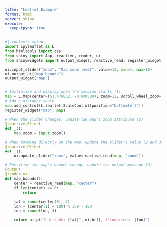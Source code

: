 ```yaml
---
title: "Leaflet Example"
format: html
server: shiny
execute:
  keep-ipynb: true
---
```


```python
#| context: setup
import ipyleaflet as L
from htmltools import css
from shiny import App, reactive, render, ui
from shinywidgets import output_widget, reactive_read, register_widget
```

```python
ui.input_slider("zoom", "Map zoom level", value=12, min=1, max=18)
ui.output_ui("map_bounds")
output_widget("map")


# Initialize and display when the session starts (1)
map = L.Map(center=(51.476852, -0.000500), zoom=12, scroll_wheel_zoom=True)
# Add a distance scale
map.add_control(L.leaflet.ScaleControl(position="bottomleft"))
register_widget("map", map)

# When the slider changes, update the map's zoom attribute (2)
@reactive.Effect
def _():
    map.zoom = input.zoom()

# When zooming directly on the map, update the slider's value (2 and 3)
@reactive.Effect
def _():
    ui.update_slider("zoom", value=reactive_read(map, "zoom"))

# Everytime the map's bounds change, update the output message (3)
@output
@render.ui
def map_bounds():
    center = reactive_read(map, "center")
    if len(center) == 0:
        return

    lat = round(center[0], 4)
    lon = (center[1] + 180) % 360 - 180
    lon = round(lon, 4)

    return ui.p(f"Latitude: {lat}", ui.br(), f"Longitude: {lon}")
```